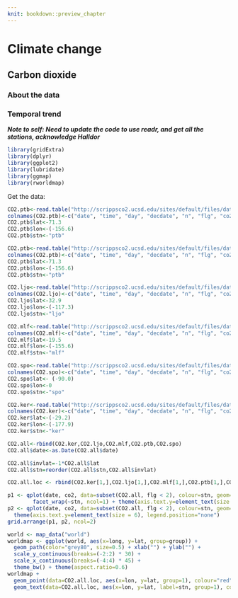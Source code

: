 ```yaml
---
knit: bookdown::preview_chapter
---
```


# Climate change

## Carbon dioxide

### About the data

### Temporal trend

***Note to self: Need to update the code to use readr, and get all the stations, acknowledge Halldor***

```r
library(gridExtra)
library(dplyr)
library(ggplot2)
library(lubridate)
library(ggmap)
library(rworldmap)
```

Get the data:

```r
CO2.ptb<-read.table("http://scrippsco2.ucsd.edu/sites/default/files/data/flask_co2_and_isotopic/daily_co2/fldav_ptb.csv", sep=",", skip=69)
colnames(CO2.ptb)<-c("date", "time", "day", "decdate", "n", "flg", "co2")
CO2.ptb$lat<-71.3
CO2.ptb$lon<-(-156.6)
CO2.ptb$stn<-"ptb"
```

```r
CO2.ptb<-read.table("http://scrippsco2.ucsd.edu/sites/default/files/data/flask_co2_and_isotopic/daily_co2/fldav_ptb.csv", sep=",", skip=69)
colnames(CO2.ptb)<-c("date", "time", "day", "decdate", "n", "flg", "co2")
CO2.ptb$lat<-71.3
CO2.ptb$lon<-(-156.6)
CO2.ptb$stn<-"ptb"

CO2.ljo<-read.table("http://scrippsco2.ucsd.edu/sites/default/files/data/flask_co2_and_isotopic/daily_co2/fldav_ljo.csv", sep=",", skip=69)
colnames(CO2.ljo)<-c("date", "time", "day", "decdate", "n", "flg", "co2")
CO2.ljo$lat<-32.9
CO2.ljo$lon<-(-117.3)
CO2.ljo$stn<-"ljo"

CO2.mlf<-read.table("http://scrippsco2.ucsd.edu/sites/default/files/data/flask_co2_and_isotopic/daily_co2/fldav_mlf.csv", sep=",", skip=69)
colnames(CO2.mlf)<-c("date", "time", "day", "decdate", "n", "flg", "co2")
CO2.mlf$lat<-19.5
CO2.mlf$lon<-(-155.6)
CO2.mlf$stn<-"mlf"

CO2.spo<-read.table("http://scrippsco2.ucsd.edu/sites/default/files/data/flask_co2_and_isotopic/daily_co2/fldav_spo.csv", sep=",", skip=69)
colnames(CO2.spo)<-c("date", "time", "day", "decdate", "n", "flg", "co2")
CO2.spo$lat<- (-90.0)
CO2.spo$lon<-0
CO2.spo$stn<-"spo"

CO2.ker<-read.table("http://scrippsco2.ucsd.edu/sites/default/files/data/flask_co2_and_isotopic/daily_co2/fldav_ker.csv", sep=",", skip=69)
colnames(CO2.ker)<-c("date", "time", "day", "decdate", "n", "flg", "co2")
CO2.ker$lat<-(-29.2)
CO2.ker$lon<-(-177.9)
CO2.ker$stn<-"ker"

CO2.all<-rbind(CO2.ker,CO2.ljo,CO2.mlf,CO2.ptb,CO2.spo)
CO2.all$date<-as.Date(CO2.all$date)

CO2.all$invlat=-1*CO2.all$lat
CO2.all$stn=reorder(CO2.all$stn,CO2.all$invlat)

CO2.all.loc <- rbind(CO2.ker[1,],CO2.ljo[1,],CO2.mlf[1,],CO2.ptb[1,],CO2.spo[1,])

p1 <- qplot(date, co2, data=subset(CO2.all, flg < 2), colour=stn, geom="line",xlab="Year",ylab="CO2 (ppm)") + 
		facet_wrap(~stn, ncol=1) + theme(axis.text.y=element_text(size = 6), legend.position="none")
p2 <- qplot(date, co2, data=subset(CO2.all, flg < 2), colour=stn, geom="line",xlab="Year",ylab="CO2 (ppm)") + 
  theme(axis.text.y=element_text(size = 6), legend.position="none")
grid.arrange(p1, p2, ncol=2)
```

```r
world <- map_data("world")
worldmap <- ggplot(world, aes(x=long, y=lat, group=group)) +
  geom_path(color="grey80", size=0.5) + xlab("") + ylab("") +
  scale_y_continuous(breaks=(-2:2) * 30) +
  scale_x_continuous(breaks=(-4:4) * 45) +
  theme_bw() + theme(aspect.ratio=0.6)
worldmap + 
  geom_point(data=CO2.all.loc, aes(x=lon, y=lat, group=1), colour="red", size=2, alpha=0) +
  geom_text(data=CO2.all.loc, aes(x=lon, y=lat, label=stn, group=1), colour="orange", size=5)
```



